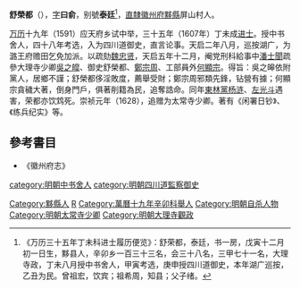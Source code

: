 '''舒榮都'''（{{bd|?||1625年|catIdx=S舒}}），[[表字|字]]'''曰俞'''，别號'''泰廷'''<ref>《万历三十五年丁未科进士履历便览》：舒荣都，泰廷，书一房，戊寅十二月初一日生，黟县人，辛卯乡一百三十三名，会三十八名，三甲七十一名，大理寺政，丁未八月授中书舍人，甲寅考选，庚申授四川道御史，本年湖广巡按，乙丑为民。曾祖宏，饮宾；祖希周，知县；父子绪。</ref>，[[直隸|直隸]][[徽州府|徽州府]][[黟縣|黟縣]]屏山村人。

[[万历|万历]]十九年（1591）应天府乡试中举，三十五年（1607年）丁未成[[进士|进士]]。授中书舍人，四十八年考选，入为四川道御史，直言论事。天启二年八月，巡按湖广，为潞王府赡田乞免加派。以疏劾[[魏忠贤|魏忠贤]]，天启五年十二月，阉党刑科給事中[[潘士聞|潘士聞]]疏參大理寺少卿[[吳之皡|吳之皡]]、御史舒榮都、[[鄭宗周|鄭宗周]]、工部員外[[何顯宗|何顯宗]]。得旨：吳之皞依附黨人，居鄉不謹；舒榮都侈淫敗度，薦舉受財；鄭宗周邪類先鋒，钻營有據；何顯宗貪穢大著，倒身門戶，俱著削籍為民，追奪誥命。同年[[東林黨|東林黨]][[杨涟|杨涟]]、[[左光斗|左光斗]]遇害，荣都亦饮鸩死。崇祯元年（1628），追赠为太常寺少卿。著有《闲署日钞》、《练兵纪实》等。

== 參考書目 ==
{{reflist}}
*《徽州府志》

{{萬曆三十五年丁未科殿試金榜}}
{{DEFAULTSORT:Shu舒}}
[[category:明朝中书舍人|category:明朝中书舍人]]
[[category:明朝四川道監察御史|category:明朝四川道監察御史]]
[[Category:黟縣人|Category:黟縣人]]
[[Category:舒姓|R]]
[[Category:萬曆十九年辛卯科舉人|Category:萬曆十九年辛卯科舉人]]
[[Category:明朝自杀人物|Category:明朝自杀人物]]
[[Category:明朝太常寺少卿|Category:明朝太常寺少卿]]
[[Category:明朝大理寺觀政|Category:明朝大理寺觀政]]
